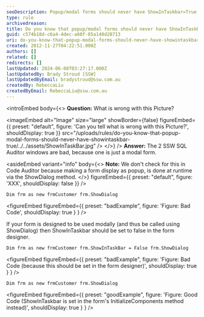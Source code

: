 ```yaml
---
seoDescription: Popup/modal forms should never have ShowInTaskbar=True as it can cause issues and make the form appear as a separate window.
type: rule
archivedreason:
title: Do you know that popup/modal forms should never have ShowInTaskbar=True?
guid: c574b18d-c6a4-4dec-a60f-85a140d28713
uri: do-you-know-that-popup-modal-forms-should-never-have-showintaskbar-true
created: 2012-11-27T04:22:51.000Z
authors: []
related: []
redirects: []
lastUpdated: 2024-06-08T03:27:17.000Z
lastUpdatedBy: Brady Stroud [SSW]
lastUpdatedByEmail: bradystroud@ssw.com.au
createdBy: RebeccaLiu
createdByEmail: RebeccaLiu@ssw.com.au
---
```


<introEmbed
  body={<>
**Question:** What is wrong with this Picture?


<imageEmbed
  alt="Image"
  size="large"
  showBorder={false}
  figureEmbed={{
    preset: "default",
    figure: 'Can you tell what is wrong with this Picture?',
    shouldDisplay: true
  }}
  src="/uploads/rules/do-you-know-that-popup-modal-forms-should-never-have-showintaskbar-true/../../assets/ShowInTaskBar.jpg"
/>
  </>}
/>
**Answer:** The 2 SSW SQL Auditor windows are bad, because one is just a modal form.

<asideEmbed
  variant="info"
  body={<>
    **Note:** We don't check for this in Code Auditor because making a form display as popup, is done at runtime via the ShowDialog method.
  </>}
  figureEmbed={{
    preset: "default",
    figure: 'XXX',
    shouldDisplay: false
  }}
/>

```vbnet
Dim frm as new frmCustomer frm.ShowDialog
```

<figureEmbed figureEmbed={{
  preset: "badExample",
  figure: 'Figure: Bad Code',
  shouldDisplay: true
} } />


If your form is designed to be used modally (and thus be called using ShowDialog) then ShowInTaskbar should be set to false in the form designer.

```vbnet
Dim frm as new frmCustomer frm.ShowInTaskBar = False frm.ShowDialog
```

<figureEmbed figureEmbed={{
  preset: "badExample",
  figure: 'Figure: Bad Code (because this should be set in the form designer)',
  shouldDisplay: true
} } />


```vbnet
Dim frm as new frmCustomer frm.ShowDialog
```

<figureEmbed figureEmbed={{
  preset: "goodExample",
  figure: 'Figure: Good Code (ShowInTaskbar is set in the form\'s InitializeComponents method instead)',
  shouldDisplay: true
} } />
